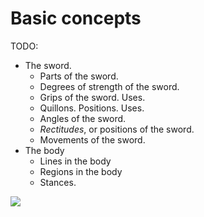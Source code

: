 # Basic concepts {#basic}

TODO: 

* The sword. 
  + Parts of the sword. 
  + Degrees of strength of the sword. 
  + Grips of the sword. Uses. 
  + Quillons. Positions. Uses. 
  + Angles of the sword. 
  + _Rectitudes_, or positions of the sword. 
  + Movements of the sword. 
+ The body
  + Lines in the body
  + Regions in the body
  + Stances. 
  
![](img/rapier.png)
